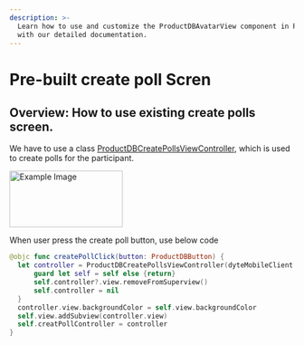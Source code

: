 ```yaml
---
description: >-
  Learn how to use and customize the ProductDBAvatarView component in ProductDB's iOS UiKit
  with our detailed documentation.
---
```


# Pre-built create poll Scren
## Overview: How to use existing create polls screen.
We have to use a class [ProductDBCreatePollsViewController](/ios/components/productdb-poll-form), which is used to create polls for the participant.

<img src="/static/ios/ios_create_polls.png" alt="Example Image" width="200" height="100"/>

When user press the create poll button, use below code
```swift
@objc func createPollClick(button: ProductDBButton) {
  let controller = ProductDBCreatePollsViewController(dyteMobileClient: dyteMobileClient) { [weak self] result in
      guard let self = self else {return}
      self.controller?.view.removeFromSuperview()
      self.controller = nil
  }
  controller.view.backgroundColor = self.view.backgroundColor
  self.view.addSubview(controller.view)
  self.creatPollController = controller
}
```

<head>
  <title>iOS ProductDBAvatarView</title>
</head>
